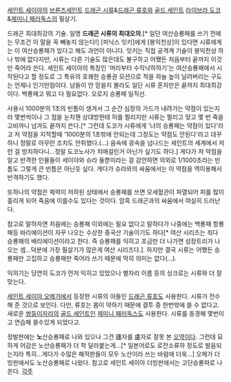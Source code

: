 [[세인트 세이야]]의 [[브론즈세인트]] [[드래곤 시류]]&[[드래곤 류호]]와 [[골드 세인트]] [[라이브라 도코]]&[[제미니 패러독스]]의 필살기.

드래곤 최대최강의 기술. 일명 '''드래곤 시류의 최대오의'''.[* 일단 여산승룡패를 쓰기 전에는 무조건 이 말을 꼭 빼놓지 않는다!] [피닉스 잇키]에게 [봉익천상]이 있다면 시류에게는 이 여산승룡패가 있다고 해도 과언이 아니다. 잇키는 직접 공격계 기술이 봉익천상 하나 밖에 없다지만, 시류는 다른 기술도 많은데도 불구하고 어쨌든 처음부터 끝까지 이것만 죽어라 쓴다. 세인트 세이야의 특징인 '머리부터 수직낙하하기'는 여산승룡패에서 시작된다고 할 정도로 그 특유의 호쾌한 승룡권 모션으로 적을 하늘 높이 날려버리는 구도는 언제나 인기만점이다. 남들이 안 믿을지 몰라도 일단 시류 혼자만은 끝까지 최대최강이다. 백룡패고 뭐고 다 필요없다. 오로지 승룡패 일직선.

사용시 1000분의 1초의 빈틈이 생겨서 그 순간 심장의 가드가 내려가는 약점이 있는지라 몇번씩이나 그 점을 눈치챈 상대방한테 허를 찔리지만 시류는 찔리고 맞고 몇 번 죽을 고비까니 넘겨도 끝까지 쓴다.[* 그런데 도코가 시류에게 '너의 승룡패는 약점이 있다'라고 저 약점을 지적할때 '1000분의 1초밖에 안되는데 그정도는 약점도 안된다'라고 대꾸하니 정말로 아무런 조치도 안취했다.(...) 음속에 광속을 넘나드는 세인트의 세계에서 저런 걸 방치하다니...정말 도코노사가 치매걸린거 아닌가 싶기도 하다.] 게다가 저 약점을 알고 반격한 인물들이 세이야와 슈라 둘뿐이라는 걸 감안하면 의외로 1/1000초라는 빈틈도 그렇게 큰 빈틈은 아닌듯 싶다. 게다가 슈라와의 싸움에서는 이 약점을 역이용해서 반격하기도 했다.

또하나의 약점은 체력이 저하된 상태에서 승룡패를 쓰면 모세혈관이 파열되어 피를 많이 흘리게 되어 죽음에 이를수도 있다는 것이다. 암흑 드래곤과의 싸움에서 여실히 드러난다.

참고로 말하자면 처음에는 승룡패 이외에는 필요 없다고 말하다가 나중에는 백룡패 항룡패등 바리에이션이 자꾸 나오는 수상한 중국산 기술이기도 하다[* 여산 시리즈는 죄다 승룡패의 배리에이션이라고 한다. 즉 승룡패를 익히고 조금만 더 나가면 성장트리가 나오는 셈...덕분에 가장 필살기가 많은게 여산 시리즈다.]. 하지만 결국 시류는 어쨌든 승룡패만 고집하고 승룡패만 죽어라 쓰기 때문에 딱히 의미는 없다(...).

익히기는 당연히 도코가 먼저 익히고 있었으나 별자리 이름 등의 싱크로는 시류와 더 잘 맞는다.

[[세인트 세이야 오메가]]에서 등장한 시류의 아들인 [[드래곤 류호]]도 사용한다. 시류가 전수해 준 것으로 보인다. 다만, 류호는 몸이 약하기 때문에 결투 중 한번밖에 쓸 수 없다고.
새로운 [[쌍둥이자리]]의 [[골드 세인트]]인 [[제미니 패러독스]]도 사용한다. 시류를 동경해 몇번이고 연습해 쓸수있게 되었다고.

정발판에는 '''노'''산승룡패로 나와 있으나 그건 廬자를 盧자로 잘못 본 [[오역]]이다. 그런데 묘하게 어감은 노산승룡패가 더 착 달라붙는게...[* 일본어로도 로잔소류하 정도로 발음되는지라 특히...게다가 수많은 해적판들이 모두 노산이라 쓰는 바람에 더욱...] 오메가 더빙판에서도 노산승룡패로 나왔다. 참고로 세인트 세이야 더빙판에서는 고단승룡파로 나온다.
[[각주]]
